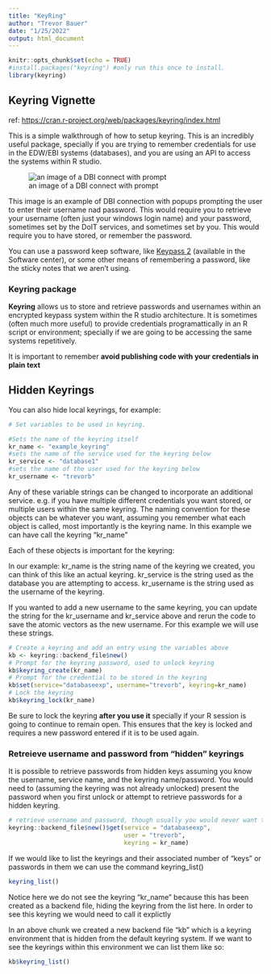 ```yaml
---
title: "KeyRing"
author: "Trevor Bauer"
date: "1/25/2022"
output: html_document
---
```


```r
knitr::opts_chunk$set(echo = TRUE)
#install.packages("keyring") #only run this once to install. 
library(keyring)
```

## Keyring Vignette

 ref: <https://cran.r-project.org/web/packages/keyring/index.html>

This is a simple walkthrough of how to setup keyring. This is an incredibly useful package, specially if you are trying to remember credentials for use in the EDW/EBI systems (databases), and you are using an API to access the systems within R studio. 

![an image of a DBI connect with prompt](C:/Users/trevor.a.bauer/Pictures/Keyring Presentation/DBI prompt.png)

This image is an example of DBI connection with popups prompting the user to enter their username nad password. This would require you to retrieve your username (often just your windows login name) and your password, sometimes set by the DoIT services, and sometimes set by you. This would require you to have stored, or remember the password. 

You can use a password keep software, like [Keypass 2](https://keepass.info/) (available in the Software center), or some other means of remembering a password, like the sticky notes that we aren't using.

### Keyring package

 **Keyring** allows us to store and retrieve passwords and usernames within an encrypted keypass system within the R studio architecture. It is sometimes (often much more useful) to provide credentials programattically in an R script or environment; specially if we are going to be accessing the same systems repetitively. 
 
 It is important to remember **avoid publishing code with your credentials in plain text**


## Hidden Keyrings

You can also hide local keyrings, for example: 

```r

# Set variables to be used in keyring.

#Sets the name of the keyring itself
kr_name <- "example_keyring"
#sets the name of the service used for the keyring below
kr_service <- "database1"
#sets the name of the user used for the keyring below
kr_username <- "trevorb"


```

Any of these variable strings can be changed to incorporate an additional service. e.g. if you have multiple different credentials you want stored, or multiple users within the same keyring. The naming convention for these objects can be whatever you want, assuming you remember what each object is called, most importantly is the keyring name. In this example we can have call the keyring "kr_name"

Each of these objects is important for the keyring: 

In our example: 
kr_name is the string name of the keyring we created, you can think of this like an actual keyring. 
kr_service is the string used as the database you are attempting to access. 
kr_username is the string used as the username of the keyring.

If you wanted to add a new username to the same keyring, you can update the string for the kr_username and kr_service above and rerun the code to save the atomic vectors as the new username. For this example we will use these strings. 

```r

# Create a keyring and add an entry using the variables above
kb <- keyring::backend_file$new()
# Prompt for the keyring password, used to unlock keyring
kb$keyring_create(kr_name)
# Prompt for the credential to be stored in the keyring
kb$set(service="databaseexp", username="trevorb", keyring=kr_name)
# Lock the keyring
kb$keyring_lock(kr_name)

```
Be sure to lock the keyring **after you use it** specially if your R session is going to continue to remain open. This ensures that the key is locked and requires a new password entered if it is to be used again. 


### Retreieve username and password from "hidden" keyrings

It is possible to retrieve passwords from hidden keys assuming you know the username, service name, and the keyring name/password. You would need to (assuming the keyring was not already unlocked) present the password when you first unlock or attempt to retrieve passwords for a hidden keyring.

```r

# retrieve username and password, though usually you would never want to do this, but it is possible to get the username and password.
keyring::backend_file$new()$get(service = "databaseexp",
                                user = "trevorb",
                                keyring = kr_name)

```

 If we would like to list the keyrings and their associated number of "keys" or passwords in them we can use the command keyring_list()
 
```r

keyring_list()

```

Notice here we do not see the keyring "kr_name" because this has been created as a backend file, hiding the keyring from the list here. In order to see this keyring we would need to call it explictly 


In an above chunk we created a new backend file "kb" which is a keyring environment that is hidden from the default keyring system. If we want to see the keyrings within this environment we can list them like so: 
```r

kb$keyring_list()

```

 